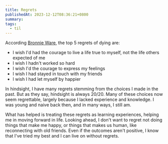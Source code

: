 ```yaml
---
title: Regrets
publishedAt: 2023-12-12T08:36:21+0800
summary:
tags:
  - til
---
```


According [Bronnie Ware](https://bronnieware.com/regrets-of-the-dying/), the top 5 regrets of dying are:

- I wish I'd had the courage to live a life true to myself, not the life others expected of me
- I wish I hadn't worked so hard
- I wish I'd the courage to express my feelings
- I wish I had stayed in touch with my friends
- I wish I had let myself by happier

In hindsight, I have many regrets stemming from the choices I made in the past. But as they say, hindsight is always 20/20. Many of these choices now seem regrettable, largely because I lacked experience and knowledge. I was young and naive back then, and in many ways, I still am.

What has helped is treating these regrets as learning experiences, helping me in moving forward in life. Looking ahead, I don't want to regret not doing things that make me happy, or things that makes us human, like reconnecting with old friends. Even if the outcomes aren't positive, I know that I've tried my best and I can live on without regrets.

